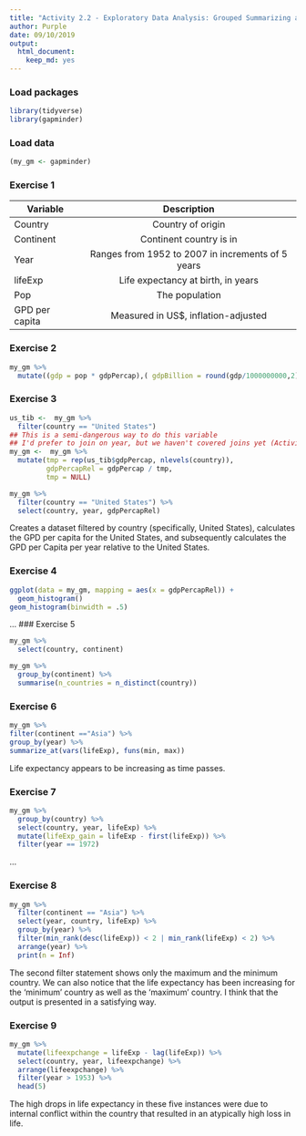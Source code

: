 ```yaml
---
title: "Activity 2.2 - Exploratory Data Analysis: Grouped Summarizing and Manipulating"
author: Purple
date: 09/10/2019
output: 
  html_document: 
    keep_md: yes
---
```


### Load packages

```r
library(tidyverse)
library(gapminder)
```

### Load data

```r
(my_gm <- gapminder)
```


### Exercise 1

| Variable      |Description    |
| ------------- |:-------------:| 
| Country       |Country of origin|
| Continent     |Continent country is in|
| Year          |Ranges from 1952 to 2007 in increments of 5 years|
| lifeExp       |Life expectancy at birth, in years|
| Pop           |The population|
| GPD per capita|Measured in US$, inflation-adjusted|
### Exercise 2

```r
my_gm %>% 
  mutate((gdp = pop * gdpPercap),( gdpBillion = round(gdp/1000000000,2)))
```

### Exercise 3

```r
us_tib <-  my_gm %>%
  filter(country == "United States")
## This is a semi-dangerous way to do this variable
## I'd prefer to join on year, but we haven't covered joins yet (Activity 2.4)
my_gm <-  my_gm %>%
  mutate(tmp = rep(us_tib$gdpPercap, nlevels(country)),
         gdpPercapRel = gdpPercap / tmp,
         tmp = NULL)

my_gm %>% 
  filter(country == "United States") %>% 
  select(country, year, gdpPercapRel)
```

Creates a dataset filtered by country (specifically, United States), calculates the GPD per capita for the United States, and subsequently calculates the GPD per Capita per year relative to the United States.

### Exercise 4
```r
ggplot(data = my_gm, mapping = aes(x = gdpPercapRel)) +
  geom_histogram()
geom_histogram(binwidth = .5)
```

...
### Exercise 5

```r
my_gm %>%
  select(country, continent)
```

```r
my_gm %>%
  group_by(continent) %>%
  summarise(n_countries = n_distinct(country))
```

### Exercise 6

```r
my_gm %>%
filter(continent =="Asia") %>%
group_by(year) %>%
summarize_at(vars(lifeExp), funs(min, max))
```

Life expectancy appears to be increasing as time passes.

### Exercise 7
```r
my_gm %>% 
  group_by(country) %>% 
  select(country, year, lifeExp) %>% 
  mutate(lifeExp_gain = lifeExp - first(lifeExp)) %>% 
  filter(year == 1972)
```
...

### Exercise 8
```r
my_gm %>%
  filter(continent == "Asia") %>%
  select(year, country, lifeExp) %>%
  group_by(year) %>%
  filter(min_rank(desc(lifeExp)) < 2 | min_rank(lifeExp) < 2) %>% 
  arrange(year) %>%
  print(n = Inf)
```
The second filter statement shows only the maximum and the minimum country. We can also notice that the life expectancy has been increasing for the 'minimum' country as well as the 'maximum' country. I think that the output is presented in a satisfying way. 

### Exercise 9

``` r
my_gm %>%
  mutate(lifeexpchange = lifeExp - lag(lifeExp)) %>%
  select(country, year, lifeexpchange) %>%
  arrange(lifeexpchange) %>%
  filter(year > 1953) %>%
  head(5)
```
The high drops in life expectancy in these five instances were due to internal conflict within the country that resulted in an atypically high loss in life.